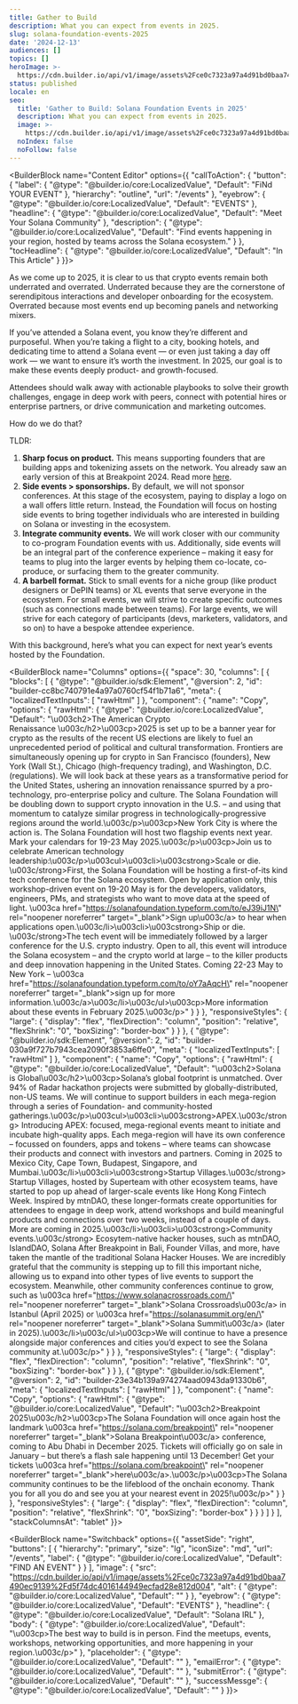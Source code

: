 ```yaml
---
title: Gather to Build
description: What you can expect from events in 2025.
slug: solana-foundation-events-2025
date: '2024-12-13'
audiences: []
topics: []
heroImage: >-
  https://cdn.builder.io/api/v1/image/assets%2Fce0c7323a97a4d91bd0baa7490ec9139%2F6126f5afdc32490da50e1ba05c8947ef
status: published
locale: en
seo:
  title: 'Gather to Build: Solana Foundation Events in 2025'
  description: What you can expect from events in 2025.
  image: >-
    https://cdn.builder.io/api/v1/image/assets%2Fce0c7323a97a4d91bd0baa7490ec9139%2F6126f5afdc32490da50e1ba05c8947ef
  noIndex: false
  noFollow: false
---
```


<BuilderBlock name="Content Editor" options={{
  "callToAction": {
    "button": {
      "label": {
        "@type": "@builder.io/core:LocalizedValue",
        "Default": "FiNd YOUR EVENT"
      },
      "hierarchy": "outline",
      "url": "/events"
    },
    "eyebrow": {
      "@type": "@builder.io/core:LocalizedValue",
      "Default": "EVENTS"
    },
    "headline": {
      "@type": "@builder.io/core:LocalizedValue",
      "Default": "Meet Your Solana Community"
    },
    "description": {
      "@type": "@builder.io/core:LocalizedValue",
      "Default": "Find events happening in your region, hosted by teams across the Solana ecosystem."
    }
  },
  "tocHeadline": {
    "@type": "@builder.io/core:LocalizedValue",
    "Default": "In This Article"
  }
}}>

</BuilderBlock>

As we come up to 2025, it is clear to us that crypto events remain both underrated and overrated. Underrated because they are the cornerstone of serendipitous interactions and developer onboarding for the ecosystem. Overrated because most events end up becoming panels and networking mixers.

If you’ve attended a Solana event, you know they’re different and purposeful. When you’re taking a flight to a city, booking hotels, and dedicating time to attend a Solana event — or even just taking a day off work — we want to ensure it’s worth the investment. In 2025, our goal is to make these events deeply product- and growth-focused.

Attendees should walk away with actionable playbooks to solve their growth challenges, engage in deep work with peers, connect with potential hires or enterprise partners, or drive communication and marketing outcomes.

How do we do that?

TLDR:

1.  **Sharp focus on product.** This means supporting founders that are building apps and tokenizing assets on the network. You already saw an early version of this at Breakpoint 2024. Read more [here](https://x.com/akshaybd/status/1861225525265735749).
2.  **Side events > sponsorships.** By default, we will not sponsor conferences. At this stage of the ecosystem, paying to display a logo on a wall offers little return. Instead, the Foundation will focus on hosting side events to bring together individuals who are interested in building on Solana or investing in the ecosystem.
3.  **Integrate community events.** We will work closer with our community to co-program Foundation events with us. Additionally, side events will be an integral part of the conference experience – making it easy for teams to plug into the larger events by helping them co-locate, co-produce, or surfacing them to the greater community.
4.  **A barbell format.** Stick to small events for a niche group (like product designers or DePIN teams) or XL events that serve everyone in the ecosystem. For small events, we will strive to create specific outcomes (such as connections made between teams). For large events, we will strive for each category of participants (devs, marketers, validators, and so on) to have a bespoke attendee experience.

With this background, here’s what you can expect for next year’s events hosted by the Foundation.

<BuilderBlock name="Columns" options={{
  "space": 30,
  "columns": [
    {
      "blocks": [
        {
          "@type": "@builder.io/sdk:Element",
          "@version": 2,
          "id": "builder-cc8bc740791e4a97a0760cf54f1b71a6",
          "meta": {
            "localizedTextInputs": [
              "rawHtml"
            ]
          },
          "component": {
            "name": "Copy",
            "options": {
              "rawHtml": {
                "@type": "@builder.io/core:LocalizedValue",
                "Default": "\u003ch2>The American Crypto Renaissance&nbsp;\u003c/h2>\u003cp>2025 is set up to be a banner year for crypto as the results of the recent US elections are likely to fuel an unprecedented period of political and cultural transformation. Frontiers are simultaneously opening up for crypto in San Francisco (founders), New York (Wall St.), Chicago (high-frequency trading), and Washington, D.C. (regulations). We will look back at these years as a transformative period for the United States, ushering an innovation renaissance spurred by a pro-technology, pro-enterprise policy and culture. The Solana Foundation will be doubling down to support crypto innovation in the U.S. – and using that momentum to catalyze similar progress in technologically-progressive regions around the world.\u003c/p>\u003cp>New York City is where the action is. The Solana Foundation will host two flagship events next year. Mark your calendars for 19-23 May 2025.\u003c/p>\u003cp>Join us to celebrate American technology leadership:\u003c/p>\u003cul>\u003cli>\u003cstrong>Scale or die. \u003c/strong>First, the Solana Foundation will be hosting a first-of-its kind tech conference for the Solana ecosystem. Open by application only, this workshop-driven event on 19-20 May is for the developers, validators, engineers, PMs, and strategists who want to move data at the speed of light. \u003ca href=\"https://solanafoundation.typeform.com/to/eJ39iJ1N\" rel=\"noopener noreferrer\" target=\"_blank\">Sign up\u003c/a> to hear when applications open.\u003c/li>\u003cli>\u003cstrong>Ship or die. \u003c/strong>The tech event will be immediately followed by a larger conference for the U.S. crypto industry. Open to all, this event will introduce the Solana ecosystem – and the crypto world at large – to the killer products and deep innovation happening in the United States. Coming 22-23 May to New York – \u003ca href=\"https://solanafoundation.typeform.com/to/oY7aAqcH\" rel=\"noopener noreferrer\" target=\"_blank\">sign up for more information.\u003c/a>\u003c/li>\u003c/ul>\u003cp>More information about these events in February 2025.\u003c/p>"
              }
            }
          },
          "responsiveStyles": {
            "large": {
              "display": "flex",
              "flexDirection": "column",
              "position": "relative",
              "flexShrink": "0",
              "boxSizing": "border-box"
            }
          }
        },
        {
          "@type": "@builder.io/sdk:Element",
          "@version": 2,
          "id": "builder-030a9f727b7943cea2090f3853a6ffe0",
          "meta": {
            "localizedTextInputs": [
              "rawHtml"
            ]
          },
          "component": {
            "name": "Copy",
            "options": {
              "rawHtml": {
                "@type": "@builder.io/core:LocalizedValue",
                "Default": "\u003ch2>Solana is Global\u003c/h2>\u003cp>Solana’s global footprint is unmatched. Over 94% of Radar hackathon projects were submitted by globally-distributed, non-US teams. We will continue to support builders in each mega-region through a series of Foundation- and community-hosted gatherings.\u003c/p>\u003cul>\u003cli>\u003cstrong>APEX.\u003c/strong> Introducing APEX: focused, mega-regional events meant to initiate and incubate high-quality apps. Each mega-region will have its own conference – focussed on founders, apps and tokens – where teams can showcase their products and connect with investors and partners. Coming in 2025 to Mexico City, Cape Town, Budapest, Singapore, and Mumbai.\u003c/li>\u003cli>\u003cstrong>Startup Villages.\u003c/strong> Startup Villages, hosted by Superteam with other ecosystem teams, have started to pop up ahead of larger-scale events like Hong Kong Fintech Week. Inspired by mtnDAO, these longer-formats create opportunities for attendees to engage in deep work, attend workshops and build meaningful products and connections over two weeks, instead of a couple of days. More are coming in 2025.\u003c/li>\u003cli>\u003cstrong>Community events.\u003c/strong> Ecosytem-native hacker houses, such as mtnDAO, IslandDAO, Solana After Breakpoint in Bali, Founder Villas, and more, have taken the mantle of the traditional Solana Hacker Houses. We are incredibly grateful that the community is stepping up to fill this important niche, allowing us to expand into other types of live events to support the ecosystem. Meanwhile, other community conferences continue to grow, such as \u003ca href=\"https://www.solanacrossroads.com/\" rel=\"noopener noreferrer\" target=\"_blank\">Solana Crossroads\u003c/a> in Istanbul (April 2025) or \u003ca href=\"https://solanasummit.org/en/\" rel=\"noopener noreferrer\" target=\"_blank\">Solana Summit\u003c/a> (later in 2025).\u003c/li>\u003c/ul>\u003cp>We will continue to have a presence alongside major conferences and cities you’d expect to see the Solana community at.\u003c/p>"
              }
            }
          },
          "responsiveStyles": {
            "large": {
              "display": "flex",
              "flexDirection": "column",
              "position": "relative",
              "flexShrink": "0",
              "boxSizing": "border-box"
            }
          }
        },
        {
          "@type": "@builder.io/sdk:Element",
          "@version": 2,
          "id": "builder-23e34b139a974274aad0943da91330b6",
          "meta": {
            "localizedTextInputs": [
              "rawHtml"
            ]
          },
          "component": {
            "name": "Copy",
            "options": {
              "rawHtml": {
                "@type": "@builder.io/core:LocalizedValue",
                "Default": "\u003ch2>Breakpoint 2025\u003c/h2>\u003cp>The Solana Foundation will once again host the landmark \u003ca href=\"https://solana.com/breakpoint\" rel=\"noopener noreferrer\" target=\"_blank\">Solana Breakpoint\u003c/a> conference, coming to Abu Dhabi in December 2025. Tickets will officially go on sale in January – but there’s a flash sale happening until 13 December! Get your tickets \u003ca href=\"https://solana.com/breakpoint\" rel=\"noopener noreferrer\" target=\"_blank\">here\u003c/a>.\u003c/p>\u003cp>The Solana community continues to be the lifeblood of the onchain economy. Thank you for all you do and see you at your nearest event in 2025!\u003c/p>"
              }
            }
          },
          "responsiveStyles": {
            "large": {
              "display": "flex",
              "flexDirection": "column",
              "position": "relative",
              "flexShrink": "0",
              "boxSizing": "border-box"
            }
          }
        }
      ]
    }
  ],
  "stackColumnsAt": "tablet"
}}>

</BuilderBlock>

<BuilderBlock name="Switchback" options={{
  "assetSide": "right",
  "buttons": [
    {
      "hierarchy": "primary",
      "size": "lg",
      "iconSize": "md",
      "url": "/events",
      "label": {
        "@type": "@builder.io/core:LocalizedValue",
        "Default": "FIND AN EVENT"
      }
    }
  ],
  "image": {
    "src": "https://cdn.builder.io/api/v1/image/assets%2Fce0c7323a97a4d91bd0baa7490ec9139%2Fd5f74dc4016144949ecfad28e812d004",
    "alt": {
      "@type": "@builder.io/core:LocalizedValue",
      "Default": ""
    }
  },
  "eyebrow": {
    "@type": "@builder.io/core:LocalizedValue",
    "Default": "EVENTS"
  },
  "headline": {
    "@type": "@builder.io/core:LocalizedValue",
    "Default": "Solana IRL"
  },
  "body": {
    "@type": "@builder.io/core:LocalizedValue",
    "Default": "\u003cp>The best way to build is in person. Find the meetups, events, workshops, networking opportunities, and more happening in your region.\u003c/p>"
  },
  "placeholder": {
    "@type": "@builder.io/core:LocalizedValue",
    "Default": ""
  },
  "emailError": {
    "@type": "@builder.io/core:LocalizedValue",
    "Default": ""
  },
  "submitError": {
    "@type": "@builder.io/core:LocalizedValue",
    "Default": ""
  },
  "successMessge": {
    "@type": "@builder.io/core:LocalizedValue",
    "Default": ""
  }
}}>

</BuilderBlock>
